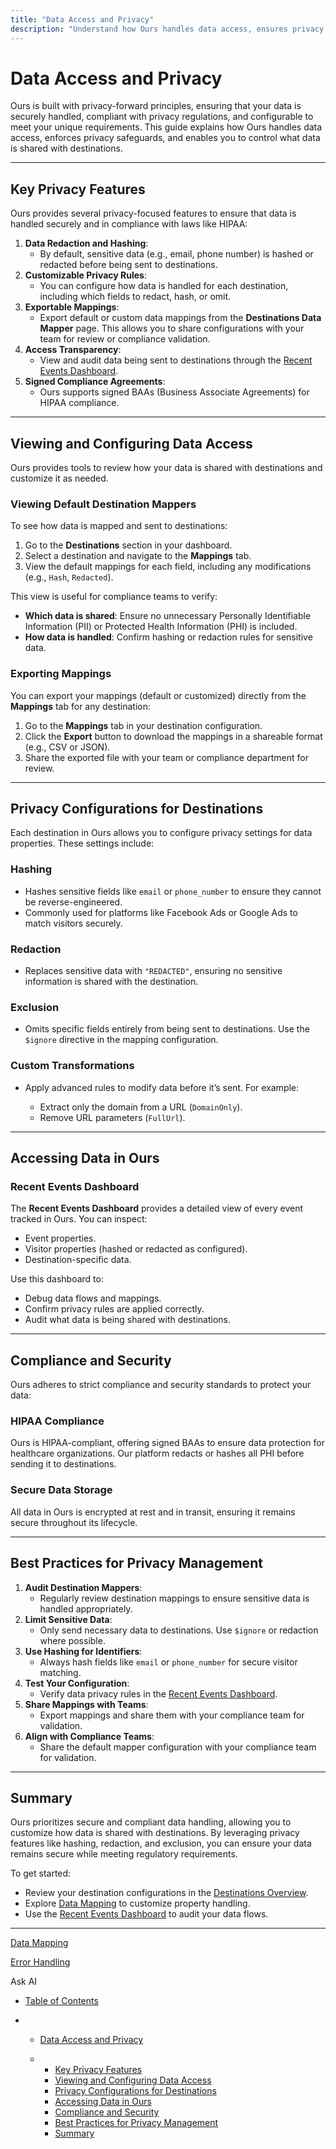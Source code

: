 ```yaml
---
title: "Data Access and Privacy"
description: "Understand how Ours handles data access, ensures privacy compliance, and allows you to configure how data is shared with destinations."
---
```


# Data Access and Privacy

Ours is built with privacy-forward principles, ensuring that your data is securely handled, compliant with privacy regulations, and configurable to meet your unique requirements. This guide explains how Ours handles data access, enforces privacy safeguards, and enables you to control what data is shared with destinations.

***

## Key Privacy Features

Ours provides several privacy-focused features to ensure that data is handled securely and in compliance with laws like HIPAA:

1. **Data Redaction and Hashing**:
   * By default, sensitive data (e.g., email, phone number) is hashed or redacted before being sent to destinations.
2. **Customizable Privacy Rules**:
   * You can configure how data is handled for each destination, including which fields to redact, hash, or omit.
3. **Exportable Mappings**:
   * Export default or custom data mappings from the **Destinations Data Mapper** page. This allows you to share configurations with your team for review or compliance validation.
4. **Access Transparency**:
   * View and audit data being sent to destinations through the [Recent Events Dashboard](/docs/tracking-and-debugging-events).
5. **Signed Compliance Agreements**:
   * Ours supports signed BAAs (Business Associate Agreements) for HIPAA compliance.

***

## Viewing and Configuring Data Access

Ours provides tools to review how your data is shared with destinations and customize it as needed.

### Viewing Default Destination Mappers

To see how data is mapped and sent to destinations:

1. Go to the **Destinations** section in your dashboard.
2. Select a destination and navigate to the **Mappings** tab.
3. View the default mappings for each field, including any modifications (e.g., `Hash`, `Redacted`).

This view is useful for compliance teams to verify:

* **Which data is shared**: Ensure no unnecessary Personally Identifiable Information (PII) or Protected Health Information (PHI) is included.
* **How data is handled**: Confirm hashing or redaction rules for sensitive data.

### Exporting Mappings

You can export your mappings (default or customized) directly from the **Mappings** tab for any destination:

1. Go to the **Mappings** tab in your destination configuration.
2. Click the **Export** button to download the mappings in a shareable format (e.g., CSV or JSON).
3. Share the exported file with your team or compliance department for review.

***

## Privacy Configurations for Destinations

Each destination in Ours allows you to configure privacy settings for data properties. These settings include:

### Hashing

* Hashes sensitive fields like `email` or `phone_number` to ensure they cannot be reverse-engineered.
* Commonly used for platforms like Facebook Ads or Google Ads to match visitors securely.

### Redaction

* Replaces sensitive data with `"REDACTED"`, ensuring no sensitive information is shared with the destination.

### Exclusion

* Omits specific fields entirely from being sent to destinations. Use the `$ignore` directive in the mapping configuration.

### Custom Transformations

* Apply advanced rules to modify data before it’s sent. For example:

  * Extract only the domain from a URL (`DomainOnly`).
  * Remove URL parameters (`FullUrl`).

***

## Accessing Data in Ours

### Recent Events Dashboard

The **Recent Events Dashboard** provides a detailed view of every event tracked in Ours. You can inspect:

* Event properties.
* Visitor properties (hashed or redacted as configured).
* Destination-specific data.

Use this dashboard to:

* Debug data flows and mappings.
* Confirm privacy rules are applied correctly.
* Audit what data is being shared with destinations.

***

## Compliance and Security

Ours adheres to strict compliance and security standards to protect your data:

### HIPAA Compliance

Ours is HIPAA-compliant, offering signed BAAs to ensure data protection for healthcare organizations. Our platform redacts or hashes all PHI before sending it to destinations.

### Secure Data Storage

All data in Ours is encrypted at rest and in transit, ensuring it remains secure throughout its lifecycle.

***

## Best Practices for Privacy Management

1. **Audit Destination Mappers**:
   * Regularly review destination mappings to ensure sensitive data is handled appropriately.
2. **Limit Sensitive Data**:
   * Only send necessary data to destinations. Use `$ignore` or redaction where possible.
3. **Use Hashing for Identifiers**:
   * Always hash fields like `email` or `phone_number` for secure visitor matching.
4. **Test Your Configuration**:
   * Verify data privacy rules in the [Recent Events Dashboard](/docs/tracking-and-debugging-events).
5. **Share Mappings with Teams**:
   * Export mappings and share them with your compliance team for validation.
6. **Align with Compliance Teams**:
   * Share the default mapper configuration with your compliance team for validation.

***

## Summary

Ours prioritizes secure and compliant data handling, allowing you to customize how data is shared with destinations. By leveraging privacy features like hashing, redaction, and exclusion, you can ensure your data remains secure while meeting regulatory requirements.

To get started:

* Review your destination configurations in the [Destinations Overview](/docs/destination-overview).
* Explore [Data Mapping](/docs/data-mapping) to customize property handling.
* Use the [Recent Events Dashboard](/docs/tracking-and-debugging-events) to audit your data flows.

***

[Data Mapping](/docs/data-mapping)

[Error Handling](/docs/error-handling)

Ask AI

* [Table of Contents](#)

* * [Data Access and Privacy](#data-access-and-privacy)

  * * [Key Privacy Features](#key-privacy-features)
    * [Viewing and Configuring Data Access](#viewing-and-configuring-data-access)
    * [Privacy Configurations for Destinations](#privacy-configurations-for-destinations)
    * [Accessing Data in Ours](#accessing-data-in-ours)
    * [Compliance and Security](#compliance-and-security)
    * [Best Practices for Privacy Management](#best-practices-for-privacy-management)
    * [Summary](#summary)
